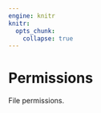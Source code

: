 ```yaml
---
engine: knitr
knitr:
  opts_chunk: 
    collapse: true
---
```


# Permissions {.unnumbered}

File permissions.

